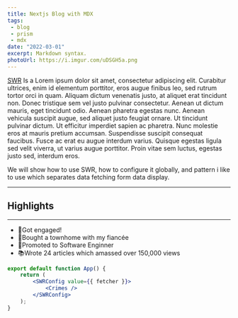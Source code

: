 ```yaml
---
title: Nextjs Blog with MDX
tags: 
 - blog
 - prism
 - mdx
date: "2022-03-01"
excerpt: Markdown syntax.
photoUrl: https://i.imgur.com/uDSGH5a.png
---
```


[SWR](https://swr.now.sh/) Is a 
Lorem ipsum dolor sit amet, consectetur adipiscing elit. Curabitur ultrices, enim id elementum porttitor, eros augue finibus leo, sed rutrum tortor orci in quam. Aliquam dictum venenatis justo, at aliquet erat tincidunt non. Donec tristique sem vel justo pulvinar consectetur. Aenean ut dictum mauris, eget tincidunt odio. Aenean pharetra egestas nunc. Aenean vehicula suscipit augue, sed aliquet justo feugiat ornare. Ut tincidunt pulvinar dictum. Ut efficitur imperdiet sapien ac pharetra. Nunc molestie eros at mauris pretium accumsan. Suspendisse suscipit consequat faucibus. Fusce ac erat eu augue interdum varius. Quisque egestas ligula sed velit viverra, ut varius augue porttitor. Proin vitae sem luctus, egestas justo sed, interdum eros.


We will show how to use SWR, how to configure it globally, and pattern i like to use which separates data fetching form data display.


<Youtube id="UjHT_NKR_gU" />


***


## Highlights


***

* 💍Got engaged!
* 🏡Bought a townhome with my fiancée
* 🚀Promoted to Software Enginner
* 📚Wrote 24 articles which amassed over 150,000 views


```jsx 
export default function App() {
    return (
        <SWRConfig value={{ fetcher }}>
            <Crimes />
        </SWRConfig>
    );
}
```